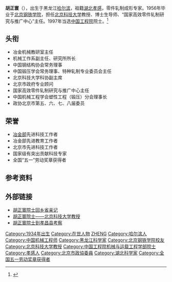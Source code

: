 '''胡正寰'''（{{bd|1934年|7月18日|}}），出生于黑龙江[[哈尔滨|哈尔滨]]，祖籍[[湖北|湖北]][[孝感|孝感]]，零件轧制成形专家。1956年毕业于[[北京钢铁学院|北京钢铁学院]]，担任[[北京科技大学|北京科技大学]]教授、博士生导师、“国家高效零件轧制研究与推广中心”主任。1997年当选[[中国工程院|中国工程院]]院士。<ref >{{cite web|url=http://www.cae.cn/cae/jsp/jump.jsp?oid=20111231115218906903076 | language= | title=胡正寰 |publisher=中国工程院 |date= |accessdate=2015-8 }}</ref>

== 头衔 ==
*冶金机械教研室主任
*机械工作系副主任、研究所所长
*中国钢结构协会常务理事
*中国锻压学会常务理事、特种轧制专业委员会主任
*北京科技大学科协副主席
*北京市政府专业顾问
*国家高效零件轧制研究与推广中心主任
*中国机械工程学会塑性工程（锻压）分会理事长
*政协北京市第五、六、七、八届委员

== 荣誉 ==
*[[冶金部|冶金部]]先进科技工作者
*冶金部先进教育工作者
*北京市先进科技工作者
*国家级有突出贡献科技专家
*全国“五一”劳动奖章获得者

== 参考资料 ==
{{reflist}}

== 外部链接 ==
*[http://www.xiaonan.gov.cn/xnweb/government-getMessageForm.whbs?messageId=W13F615554F4343FDB74EA89 胡正寰院士回乡省亲记]{{Dead link|date=2019年11月 |bot=InternetArchiveBot |fix-attempted=yes }}
*[http://www.gx211.com/news/20101223/n712827721.html 胡正寰院士——北京科技大学教授]
*[https://web.archive.org/web/20160304142741/http://www.xgswzzb.gov.cn/List_S.asp?ID=7730 胡正寰院士到孝昌县考察]

{{中国工程院机械与运载工程学部院士}}

{{Authority control}}
{{DEFAULTSORT:HU胡}}
[[Category:1934年出生|Category:1934年出生]]
[[Category:在世人物|Category:在世人物]]
[[Category:胡姓|ZHENG]]
[[Category:哈尔滨人|Category:哈尔滨人]]
[[Category:中国机械工程师|Category:中国机械工程师]]
[[Category:黑龙江科学家|Category:黑龙江科学家]]
[[Category:北京钢铁学院校友|Category:北京钢铁学院校友]]
[[Category:北京科技大学教授|Category:北京科技大学教授]]
[[Category:中国工程院机械与运载工程学部院士|Category:中国工程院机械与运载工程学部院士]]
[[Category:孝感人|Category:孝感人]]
[[Category:北京市政協委員|Category:北京市政協委員]]
[[Category:湖北科学家|Category:湖北科学家]]
[[Category:全国五一劳动奖章获得者|Category:全国五一劳动奖章获得者]]